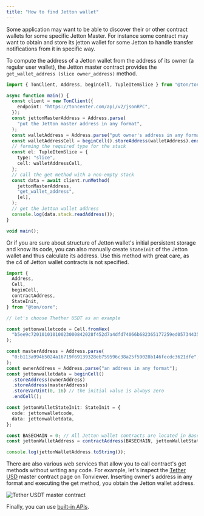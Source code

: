 ```yaml
---
title: "How to find Jetton wallet"
---
```


Some application may want to be able to discover their or other contract wallets for some specific Jetton Master.
For instance some contract may want to obtain and store its jetton wallet for some Jetton to handle transfer notifications from it in specific way.

To compute the address of a Jetton wallet from the address of its owner (a regular user wallet),
the Jetton master contract provides the `get_wallet_address (slice owner_address)` method.

```typescript
import { TonClient, Address, beginCell, TupleItemSlice } from "@ton/ton";

async function main() {
  const client = new TonClient({
    endpoint: "https://toncenter.com/api/v2/jsonRPC",
  });
  const jettonMasterAddress = Address.parse(
    "put the Jetton master address in any format",
  );
  const walletAddress = Address.parse("put owner's address in any format");
  const walletAddressCell = beginCell().storeAddress(walletAddress).endCell();
  // forming the required type for the stack
  const el: TupleItemSlice = {
    type: "slice",
    cell: walletAddressCell,
  };
  // call the get method with a non-empty stack
  const data = await client.runMethod(
    jettonMasterAddress,
    "get_wallet_address",
    [el],
  );
  // get the Jetton wallet address
  console.log(data.stack.readAddress());
}

void main();
```

Or if you are sure about structure of Jetton wallet's initial persistent storage and know its code, you
can also manually create `StateInit` of the Jetton wallet and thus calculate its address.
<Warning>
Use this method with great care, as the c4 of Jetton wallet contracts is not specified.
</Warning>


```typescript
import {
  Address,
  Cell,
  beginCell,
  contractAddress,
  StateInit,
} from "@ton/core";

// let's choose Thether USDT as an example

const jettonwalletcode = Cell.fromHex(
  "b5ee9c72010101010023000842028f452d7a4dfd74066b682365177259ed05734435be76b5fd4bd5d8af2b7c3d68",
);

const masterAddress = Address.parse(
  "0:b113a994b5024a16719f69139328eb759596c38a25f59028b146fecdc3621dfe",
);
const ownerAddress = Address.parse("an address in any format");
const jettonwalletdata = beginCell()
  .storeAddress(ownerAddress)
  .storeAddress(masterAddress)
  .storeVarUint(0, 16) // the initial value is always zero
  .endCell();

const jettonWalletStateInit: StateInit = {
  code: jettonwalletcode,
  data: jettonwalletdata,
};

const BASECHAIN = 0; // All Jetton wallet contracts are located in Basechain by default
const jettonWalletAddress = contractAddress(BASECHAIN, jettonWalletStateInit);

console.log(jettonWalletAddress.toString());
```

There are also various web services that allow you to call contract's get methods without writing any code.
For example, let's inspect the [Tether USD](https://tonviewer.com/EQCxE6mUtQJKFnGfaROTKOt1lZbDiiX1kCixRv7Nw2Id_sDs?section=method) master
contract page on Tonviewer. Inserting owner's address in any format and executing the get method, you obtain the Jetton wallet address.

![Tether USDT master contract](/resources/images/methods.png)

Finally, you can use [built-in APIs](/ecosystem/rpc/toncenter).
